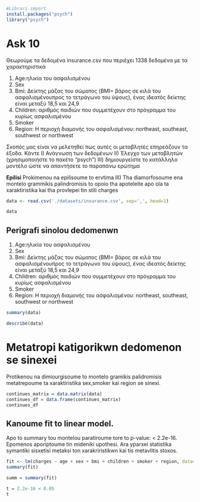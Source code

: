```r
#Librari import
install.packages("psych") 
library("psych")
```
# Ask 10

Θεωρούμε τα δεδομένα insurance.csv που περιέχει 1338 δεδομένα με τα
χαρακτηριστικά
  
  1. Age:ηλικία του ασφαλισμένου
  2. Sex
  3. Bmi: Δείκτης μάζας του σώματος (BMI= βάρος σε κιλά του ασφαλισμένουπρος το τετράγωνο του ύψους), ένας ιδεατός δείκτης είναι μεταξύ 18,5 και 24,9
  4. Children: αριθμός παιδιών που συμμετέχουν στο πρόγραμμα του κυρίως ασφαλισμένου
  5. Smoker
  6. Region: Η περιοχή διαμονής του ασφαλισμένου: northeast, southeast, southwest or northwest

Σκοπός μας είναι να μελετηθεί πως αυτές οι μεταβλητές επηρεάζουν τα έξοδα. Κάντε
Ι) Ανάγνωση των δεδομένων
ΙΙ) Έλεγχο των μεταβλητών (χρησιμοποιήστε το πακέτο “psych”)
ΙΙΙ) δημιουργείστε το κατάλληλο μοντέλο ώστε να απαντήσετε το παραπάνω ερώτημα


**Epilisi**
Prokimenou na epilisoume to ervtima III) Tha diamorfosoume ena montelo grammikis palindromisis 
to opoio tha apoteleite apo ola ta xaraktiristika kai tha provlepei tin stili charges
```r
data <- read.csv('./datasets/insurance.csv', sep=',', head=1)

data
```
## Perigrafi sinolou dedomenwn
  1. Age:ηλικία του ασφαλισμένου
  2. Sex
  3. Bmi: Δείκτης μάζας του σώματος (BMI= βάρος σε κιλά του ασφαλισμένουπρος το τετράγωνο του ύψους), ένας ιδεατός δείκτης είναι μεταξύ 18,5 και 24,9
  4. Children: αριθμός παιδιών που συμμετέχουν στο πρόγραμμα του κυρίως ασφαλισμένου
  5. Smoker
  6. Region: Η περιοχή διαμονής του ασφαλισμένου: northeast, southeast, southwest or northwest

```r
summary(data)

describe(data)
```
# Metatropi katigorikwn dedomenon se sinexei
Protikenou na dimiourgisoume to montelo gramikis palidromisis metatrepoume 
ta xaraktiristika sex,smoker kai region se sinexi.
```r
continues_matrix = data.matrix(data)
continues_df = data.frame(continues_matrix)
continues_df
```
## Kanoume fit to linear model.
Apo to summary tou montelou paratiroume tore to  p-value: < 2.2e-16. Epomenos aporiptoume tin mideniki upothesi.
Ara yparxei statistika symantiki sisxetisi metaksi ton xarakriristikwn kai tis metavlitis stoxos.

```r
fit <- lm(charges ~ age + sex + bmi + children + smoker + region, data=continues_df)
summary(fit)

summ = summary(fit)

t = 2.2e-16 < 0.05
t
```


